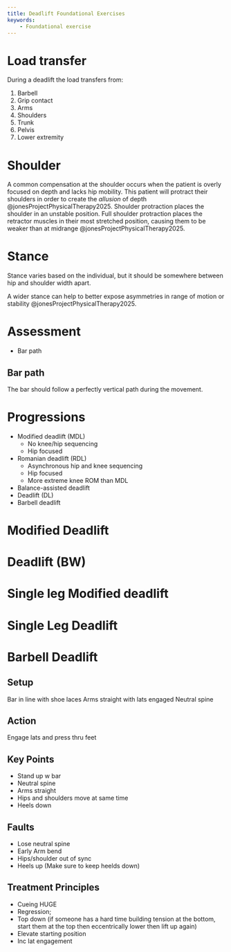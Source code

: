 ```yaml
---
title: Deadlift Foundational Exercises
keywords:
    - Foundational exercise
---
```



# Load transfer

During a deadlift the load transfers from:

1. Barbell
1. Grip contact
1. Arms
1. Shoulders
1. Trunk
1. Pelvis
1. Lower extremity

# Shoulder

A common compensation at the shoulder occurs when the patient is overly focused on depth and lacks hip mobility.
This patient will protract their shoulders in order to create the *allusion* of depth @jonesProjectPhysicalTherapy2025.
Shoulder protraction places the shoulder in an unstable position.
Full shoulder protraction places the retractor muscles in their most stretched position, causing them to be weaker than at midrange @jonesProjectPhysicalTherapy2025.


# Stance

Stance varies based on the individual, but it should be somewhere between hip and shoulder width apart.

::: {.callout-tip}
A wider stance can help to better expose asymmetries in range of motion or stability @jonesProjectPhysicalTherapy2025.
:::
# Assessment

- Bar path


## Bar path

The bar should follow a perfectly vertical path during the movement.


# Progressions

- Modified deadlift (MDL)
    - No knee/hip sequencing
    - Hip focused
- Romanian deadlift (RDL)
    - Asynchronous hip and knee sequencing
    - Hip focused
    - More extreme knee ROM than MDL
- Balance-assisted deadlift
- Deadlift (DL)
- Barbell deadlift

# Modified Deadlift



# Deadlift (BW)


# Single leg Modified deadlift

# Single Leg Deadlift




# Barbell Deadlift
## Setup
Bar in line with shoe laces
Arms straight with lats engaged
Neutral spine

## Action
Engage lats and press thru feet

## Key Points

- Stand up w bar
- Neutral spine
- Arms straight
- Hips and shoulders move at same time
- Heels down

## Faults

- Lose neutral spine
- Early Arm bend
- Hips/shoulder out of sync
- Heels up (Make sure to keep heelds down)

## Treatment Principles

- Cueing HUGE
- Regression; 
- Top down (if someone has a hard time building tension at the bottom, start them at the top then eccentrically lower then lift up again)
- Elevate starting position
- Inc lat engagement

